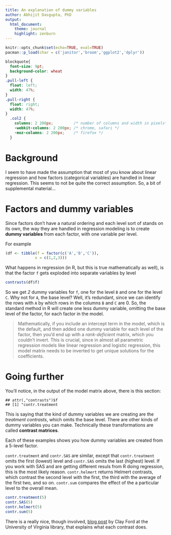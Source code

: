 ```yaml
---
title: An explanation of dummy variables
author: Abhijit Dasgupta, PhD
output: 
  html_document:
    theme: journal
    highlight: zenburn
---
```


```r
knitr::opts_chunk$set(echo=TRUE, eval=TRUE)
pacman::p_load(char = c('janitor','broom','ggplot2','dplyr'))
```

```css
blockquote{
  font-size: 9pt;
  background-color: wheat
}
.pull-left {
  float: left;
  width: 47%;
}
.pull-right {
  float: right;
  width: 47%;
}
  .col2 {
    columns: 2 200px;         /* number of columns and width in pixels*/
    -webkit-columns: 2 200px; /* chrome, safari */
    -moz-columns: 2 200px;    /* firefox */
  }
```
# Background

I seem to have made the assumption that most of you know about linear regression 
and how factors (categorical variables) are handled in linear regression. This seems
to not be quite the correct assumption. So, a bit of supplemental material...

# Factors and dummy variables



Since factors don't have a natural ordering and each level sort of stands on its
own, the way they are handled in regression modeling is to create **dummy variables** 
from each factor, with one variable per level. 

For example

```r
(df <- tibble(f = factor(c('A','B','C')),
             x = c(1,2,3)))
```

What happens in regression (in R, but this is true mathematically as well), is that
the factor `f` gets exploded into separate variables by level

```r
contrasts(df$f)
```

So we get *2* dummy variables for `f`, one for the level `B` and one for the level
`C`. Why not for `A`, the base level? Well, it's redundant, since we can identify the
rows with `A` by which rows in the columns `B` and `C` are 0. So, the standard method in R
will create one less dummy variable, omitting the base level of the factor, for each
factor in the model.

> Mathematically, if you include an intercept term in the model, which is the 
default, and then added one dummy variable for each level of the factor, then you'd
end up with a _rank-deficient_ matrix, which you couldn't invert. This is crucial, 
since in almost all parametric regression models like linear regression and logistic regression, this model matrix needs to be inverted to get unique
solutions for the coefficients.

# Going further

You'll notice, in the output of the model matrix above, there is this section:

```
## attr(,"contrasts")$f
## [1] "contr.treatment
```

This is saying that the kind of dummy variables we are creating are the 
_treatment contrasts_, which omits the base level. There are other kinds of dummy
variables you can make. Technically these transformations are called **contrast matrices**. 


Each of these examples shows you how dummy variables are created from a 5-level factor.

`contr.treatment` and `contr.SAS` are similar, except that `contr.treatment` omits the 
first (lowest) level and `contr.SAS` omits the last (highest) level. If you work with SAS and are getting different resuls from R doing regression, this is the most likely reason. `contr.helmert` returns Helmert contrasts, which contrast the second level with the first, the third with the average of the first two, and so on.
`contr.sum` compares the effect of the a particular level to the overall mean. 

<div class="col2">
```r
contr.treatment(5)
contr.SAS(5)
contr.helmert(5)
contr.sum(5)
```
</div>

There is a really nice, though involved, [blog post](http://www.clayford.net/statistics/tag/sum-contrasts/) by Clay Ford at the University of Virginia library, that explains what each contrast does. 
